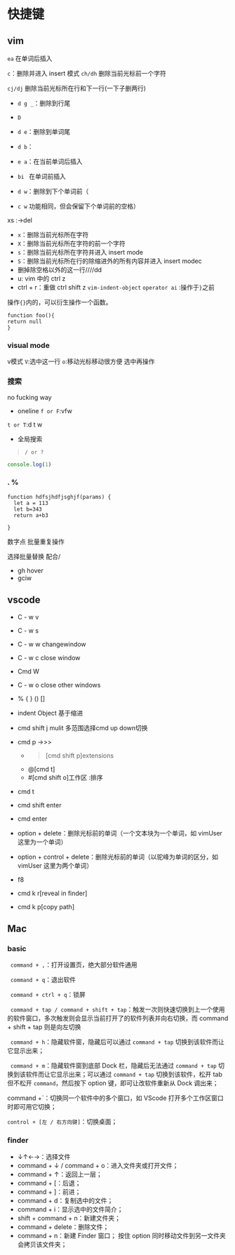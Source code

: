 
# 快捷键
## vim
`ea` 在单词后插入

`c`：删除并进入 insert 模式
`ch/dh` 删除当前光标前一个字符

`cj/dj` 删除当前光标所在行和下一行(一下子删两行)

- `d g _`：删除到行尾

- `D`
- `d e`：删除到单词尾
- `d b`：
- `e a`：在当前单词后插入
- `bi ` 在单词前插入
- `d w`：删除到下个单词前（
- `c w` 功能相同，但会保留下个单词前的空格）

xs :->del
- `x`：删除当前光标所在字符
- `X`：删除当前光标所在字符的前一个字符
- `s`：删除当前光标所在字符并进入 insert mode
- `S`：删除当前光标所在行的除缩进外的所有内容并进入 insert modec 
- 删掉除空格以外的这一行////dd
- u: vim 中的 ctrl z
- ctrl + r：重做 ctrl shift z
`vim-indent-object`
`operator ai` :操作于`}`之前

操作`{}`内的，可以衍生操作一个函数。

```
function foo(){
return null
}
```

### visual mode
v模式 
`V`:选中这一行
`o`:移动光标移动很方便
选中再操作
### 搜索
no fucking way


- oneline
`f or F`:vfw


`t or T`:d t w 
- 全局搜索

> `/ or ?`
```js filename="index.js"{1}
console.log(1)
```
### . %
```
function hdfsjhdfjsghjf(params) {
  let a = 113
  let b=343
  return a+b3
  
}
```


数字点 批量重复操作

选择批量替换 配合/

- gh hover
- gciw


## vscode

- C - w v
- C - w s

- C - w w changewindow
- C - w c close window
- Cmd W
- C - w o close other windows
- % { } () []
- indent Object  基于缩进
- cmd shift j mulit 多范围选择cmd up down切换

- cmd p ->>>
  - >[cmd shift p]extensions 
  - @[cmd t]
  - #[cmd shift o]工作区 :排序
- cmd t
- cmd shift enter
- cmd enter
- option + delete：删除光标前的单词（一个文本块为一个单词，如 vimUser 这里为一个单词）
- option + control + delete：删除光标前的单词（以驼峰为单词的区分，如 vimUser 这里为两个单词）
- f8
- cmd k   r[reveal in finder]
- cmd k   p[copy path] 


## Mac
### basic
` command + ,`：打开设置页，绝大部分软件通用



` command + q`：退出软件

` command + ctrl + q`：锁屏

` command + tap / command + shift + tap`：触发一次则快速切换到上一个使用的软件窗口，多次触发则会显示当前打开了的软件列表并向右切换，而 command + shift + tap 则是向左切换

` command + h`：隐藏软件窗，隐藏后可以通过 `command + tap` 切换到该软件而让它显示出来；

` command + m`：隐藏软件窗到底部 Dock 栏，隐藏后无法通过 `command + tap` 切换到该软件而让它显示出来；可以通过 `command + tap` 切换到该软件，松开 tab 但不松开 `command`，然后按下 option 键，即可让改软件重新从 Dock 调出来；

command +`：切换同一个软件中的多个窗口，如 VScode 打开多个工作区窗口时即可用它切换；


`control + [左 / 右方向键]`：切换桌面；
### finder
- ↓↑←→：选择文件
- command + ↓ / command + o：进入文件夹或打开文件；
- command + ↑：返回上一层；
- command + [：后退；
- command + ]：前进；
- command + d：复制选中的文件；
- command + i：显示选中的文件简介；
- shift + command + n：新建文件夹；
- command + delete：删除文件；
- command + n：新建 Finder 窗口；
  按住 option 同时移动文件到另一文件夹会拷贝该文件夹；
